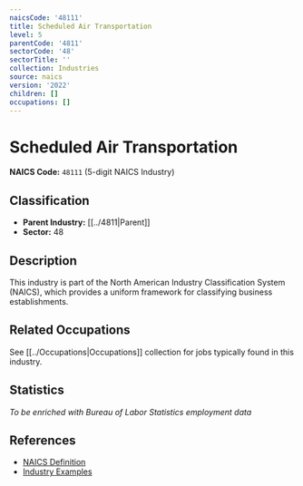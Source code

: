 ```yaml
---
naicsCode: '48111'
title: Scheduled Air Transportation
level: 5
parentCode: '4811'
sectorCode: '48'
sectorTitle: ''
collection: Industries
source: naics
version: '2022'
children: []
occupations: []
---
```

# Scheduled Air Transportation

**NAICS Code:** `48111` (5-digit NAICS Industry)

## Classification

- **Parent Industry:** [[../4811|Parent]]
- **Sector:** 48

## Description

This industry is part of the North American Industry Classification System (NAICS), which provides a uniform framework for classifying business establishments.

## Related Occupations

See [[../Occupations|Occupations]] collection for jobs typically found in this industry.

## Statistics

*To be enriched with Bureau of Labor Statistics employment data*

## References

- [NAICS Definition](https://www.census.gov/naics/)
- [Industry Examples](https://www.census.gov/naics/2022NAICS/)
